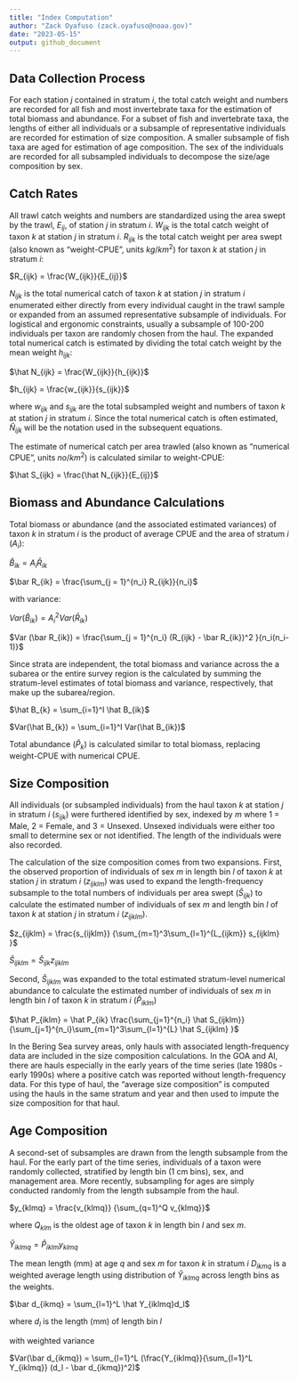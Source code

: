 ```yaml
---
title: "Index Computation"
author: "Zack Oyafuso (zack.oyafuso@noaa.gov)"
date: "2023-05-15"
output: github_document
---
```


## Data Collection Process
For each station $j$ contained in stratum $i$, the total catch weight and 
numbers are recorded for all fish and most invertebrate taxa for the estimation
of total biomass and abundance. For a subset of fish and invertebrate taxa,
the lengths of either all individuals or a subsample of representative 
individuals are recorded for estimation of size composition. A smaller 
subsample of fish taxa are aged for estimation of age composition. The sex of
the individuals are recorded for all subsampled individuals to decompose the
size/age composition by sex.

## Catch Rates
All trawl catch weights and numbers are standardized using the area swept by 
the trawl, $E_{ij}$, of station $j$ in stratum $i$. $W_{ijk}$ is the total 
catch weight of taxon $k$ at station $j$ in stratum $i$. $R_{ijk}$ is the 
total catch weight per area swept (also known as "weight-CPUE", units
$kg/km^2$) for taxon $k$ at station $j$ in stratum $i$: 

$R_{ijk} = \frac{W_{ijk}}{E_{ij}}$

$N_{ijk}$ is the total numerical catch of taxon $k$ at station $j$ in stratum 
$i$ enumerated either directly from every individual caught in the trawl sample
or expanded from an assumed representative subsample of individuals. For 
logistical and ergonomic constraints, usually a subsample of 100-200 
individuals per taxon are randomly chosen from the haul. The expanded total 
numerical catch is estimated by dividing the total catch weight by the mean 
weight $h_{ijk}$: 

$\hat N_{ijk} = \frac{W_{ijk}}{h_{ijk}}$

$h_{ijk} = \frac{w_{ijk}}{s_{ijk}}$

where $w_{ijk}$ and $s_{ijk}$ are the total subsampled weight and numbers of
taxon $k$ at station $j$ in stratum $i$. Since the total numerical catch is 
often estimated, $\hat N_{ijk}$ will be the notation used in the subsequent
equations. 

The estimate of numerical catch per area trawled (also known as "numerical 
CPUE", units $no/km^2$) is calculated similar to weight-CPUE: 

$\hat S_{ijk} = \frac{\hat N_{ijk}}{E_{ij}}$

## Biomass and Abundance Calculations
Total biomass or abundance (and the associated estimated variances) of taxon 
$k$ in stratum $i$ is the product of average CPUE and the area of stratum $i$ 
($A_i$):

$\hat B_{ik} = A_i \bar R_{ik}$

$\bar R_{ik} = \frac{\sum_{j = 1}^{n_i} R_{ijk}}{n_i}$

with variance: 

$Var(\hat B_{ik}) = A_i^2 Var(\bar R_{ik})$

$Var (\bar R_{ik}) = \frac{\sum_{j = 1}^{n_i} (R_{ijk} - \bar R_{ik})^2 }{n_i(n_i-1)}$

Since strata are independent, the total biomass and variance across the a 
subarea or the entire survey region is the calculated by summing the 
stratum-level estimates of total biomass and variance, respectively, that 
make up the subarea/region.

$\hat B_{k} = \sum_{i=1}^I \hat B_{ik}$

$Var(\hat B_{k}) = \sum_{i=1}^I Var(\hat B_{ik})$

Total abundance ($\hat P_{k}$) is calculated similar to total biomass, 
replacing weight-CPUE with numerical CPUE. 

## Size Composition
All individuals (or subsampled individuals) from the haul taxon $k$ at station 
$j$ in stratum $i$ ($s_{ijk}$) were furthered identified by sex, indexed by 
$m$ where 1 = Male, 2 = Female, and 3 = Unsexed. Unsexed individuals were 
either too small to determine sex or not identified. The length of the 
individuals were also recorded. 

The calculation of the size composition comes from two expansions. First, the 
observed proportion of individuals of sex $m$ in length bin $l$ of taxon $k$
at station $j$ in stratum $i$ ($z_{ijklm}$) was used to expand the
length-frequency subsample to the total numbers of individuals per area swept
($\hat S_{ijk}$) to calculate the estimated number of individuals of sex $m$ 
and length bin $l$ of taxon $k$ at station $j$ in stratum $i$ ($z_{ijklm}$).

$z_{ijklm} = \frac{s_{ijklm}} {\sum_{m=1}^3\sum_{l=1}^{L_{ijkm}} s_{ijklm} }$

$\hat S_{ijklm} = \hat S_{ijk} z_{ijklm}$

Second, $\hat S_{ijklm}$ was expanded to the total estimated stratum-level
numerical abundance to calculate the estimated number of individuals of sex 
$m$ in length bin $l$ of taxon $k$ in stratum $i$ ($\hat P_{iklm}$)

$\hat P_{iklm} = \hat P_{ik} \frac{\sum_{j=1}^{n_i} \hat S_{ijklm}} {\sum_{j=1}^{n_i}\sum_{m=1}^3\sum_{l=1}^{L} \hat S_{ijklm} }$

In the Bering Sea survey areas, only hauls with associated length-frequency 
data are included in the size composition calculations. In the GOA and AI, 
there are hauls especially in the early years of the time series (late 1980s 
- early 1990s) where a positive catch was reported without length-frequency
data. For this type of haul, the "average size composition" is computed using 
the hauls in the same stratum and year and then used to impute the size 
composition for that haul.

## Age Composition
A second-set of subsamples are drawn from the length subsample from the haul. 
For the early part of the time series, individuals of a taxon were randomly 
collected, stratified by length bin (1 cm bins), sex, and management area. 
More recently, subsampling for ages are simply conducted randomly from the 
length subsample from the haul. 

$y_{klmq} = \frac{v_{klmq}} {\sum_{q=1}^Q v_{klmq}}$

where $Q_{klm}$ is the oldest age of taxon $k$ in length bin $l$ and sex $m$. 

$\hat Y_{iklmq} = \hat P_{iklm}y_{klmq}$

<!-- $\hat Y_{ikmq} = \sum_{l=1}^L \hat P_{iklm}y_{klmq}$ -->

The mean length (mm) at age $q$ and sex $m$ for taxon $k$ in stratum $i$ 
$D_{ikmq}$ is a weighted average length using distribution of $\hat Y_{iklmq}$ 
across length bins as the weights. 

$\bar d_{ikmq} = \sum_{l=1}^L \hat Y_{iklmq}d_l$

where $d_l$ is the length (mm) of length bin $l$

with weighted variance

$Var(\bar d_{ikmq}) = \sum_{l=1}^L (\frac{Y_{iklmq}}{\sum_{l=1}^L Y_{iklmq}} (d_l - \bar d_{ikmq})^2)$

                                                
                                                